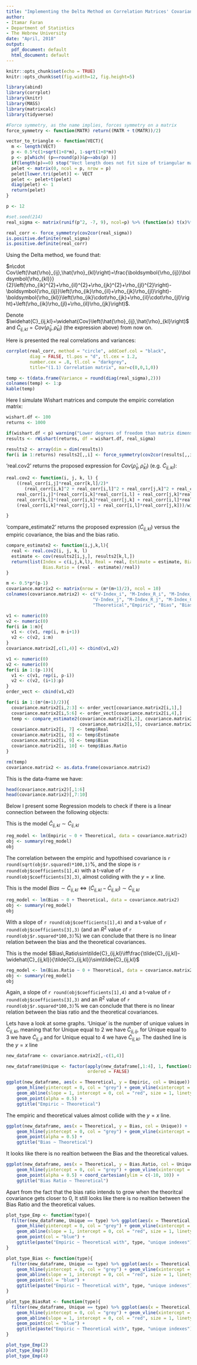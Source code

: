 ```yaml
---
title: "Implementing the Delta Method on Correlation Matrices' Covariances"
author:
- Itamar Faran
- Department of Statistics
- The Hebrew University
date: "April, 2018"
output:
  pdf_document: default
  html_document: default
---
```


```r
knitr::opts_chunk$set(echo = TRUE)
knitr::opts_chunk$set(fig.width=12, fig.height=5) 
```

```r
library(abind)
library(corrplot)
library(knitr)
library(MASS)
library(matrixcalc)
library(tidyverse)

#Force symmetry, as the name implies, forces symmetry on a matrix
force_symmetry <- function(MATR) return((MATR + t(MATR))/2)

vector_to_triangle <- function(VECT){
  m <- length(VECT)
  p <- 0.5*c(1+sqrt(1+8*m), 1-sqrt(1+8*m))
  p <- p[which( (p==round(p))&p==abs(p) )]
  if(length(p)==0) stop("Vect length does not fit size of triangular matrix")
  pelet <- matrix(0, ncol = p, nrow = p)
  pelet[lower.tri(pelet)] <- VECT
  pelet <- pelet+t(pelet)
  diag(pelet) <- 1
  return(pelet)
}

p <- 12

#set.seed(214)
real_sigma <- matrix(runif(p^2, -7, 9), ncol=p) %>% (function(x) t(x)%*%x)

real_corr <- force_symmetry(cov2cor(real_sigma))
is.positive.definite(real_sigma)
is.positive.definite(real_corr)
```

Using the Delta method, we found that:

$n\cdot Cov\left(\hat{\rho}_{ij},\hat{\rho}_{kl}\right)=\frac{\boldsymbol{\rho_{ij}}\boldsymbol{\rho_{kl}}}{2}\left(\rho_{ik}^{2}+\rho_{il}^{2}+\rho_{jk}^{2}+\rho_{jl}^{2}\right)-\boldsymbol{\rho_{ij}}\left(\rho_{ik}\rho_{il}+\rho_{jk}\rho_{jl}\right)-\boldsymbol{\rho_{kl}}\left(\rho_{ik}\cdot\rho_{jk}+\rho_{il}\cdot\rho_{jl}\right)+\left(\rho_{ik}\rho_{jl}+\rho_{il}\rho_{jk}\right)$.

Denote $\widehat{C}_{ij,kl}=\widehat{Cov}\left(\hat{\rho}_{ij},\hat{\rho}_{kl}\right)$ and $\tilde{C}_{ij,kl}=Cov\left(\hat{\rho}_{ij},\hat{\rho}_{kl}\right)$ (the expression above) from now on.

Here is presented the real correlations and variances:

```r
corrplot(real_corr, method = "circle", addCoef.col = "black",
         diag = FALSE, tl.pos = "d", tl.cex = 1.2,
         number.cex = .8, tl.col = "darkgrey",
         title="(1.1) Correlation matrix", mar=c(0,0,1,0))

temp <- t(data.frame(Variance = round(diag(real_sigma),2)))
colnames(temp) <- 1:p
kable(temp)
```

\newpage

Here I simulate Wishart matrices and compute the empiric correlation matrix:
```r
wishart.df <- 100
returns <- 1000

if(wishart.df < p) warning("Lower degrees of freedom than matrix dimension")
results <- rWishart(returns, df = wishart.df, real_sigma)

results2 <- array(dim = dim(results))
for(i in 1:returns) results2[,,i] <- force_symmetry(cov2cor(results[,,i]))
```

'real.cov2' returns the proposed expression for $Cov\left(\hat{\rho}_{ij},\hat{\rho}_{kl}\right)$ (e.g. $\tilde{C}_{ij,kl}$):
```r
real.cov2 <- function(i, j, k, l) {
    ((real_corr[i,j]*real_corr[k,l]/2)*
       (real_corr[i,k]^2 + real_corr[i,l]^2 + real_corr[j,k]^2 + real_corr[j,l]^2) -
    real_corr[i,j]*(real_corr[i,k]*real_corr[i,l] + real_corr[j,k]*real_corr[j,l]) - 
    real_corr[k,l]*(real_corr[i,k]*real_corr[j,k] + real_corr[i,l]*real_corr[j,l]) + 
    (real_corr[i,k]*real_corr[j,l] + real_corr[i,l]*real_corr[j,k]))/wishart.df

}
```

'compare_estimate2' returns the proposed expression ($\tilde{C}_{ij,kl}$) versus the empiric covariance, the bias and the bias ratio.
```r
compare_estimate2 <- function(i,j,k,l){
  real <- real.cov2(i, j, k, l)
  estimate <- cov(results2[i,j,], results2[k,l,])
  return(list(Index = c(i,j,k,l), Real = real, Estimate = estimate, Bias = real - estimate,
              Bias.Ratio = (real - estimate)/real))
}
```

```r
m <- 0.5*p*(p-1)
covariance.matrix2 <- matrix(nrow = (m*(m+1)/2), ncol = 10)
colnames(covariance.matrix2) <- c("V-Index_i", "M-Index_R_i", "M-Index_C_i",
                                 "V-Index_j", "M-Index_R_j", "M-Index_C_j",
                                 "Theoretical","Empiric", "Bias", "Bias.Ratio")

v1 <- numeric(0)
v2 <- numeric(0)
for(i in 1:m){
  v1 <- c(v1, rep(i, m-i+1))
  v2 <- c(v2, i:m)
}
covariance.matrix2[,c(1,4)] <- cbind(v1,v2)

v1 <- numeric(0)
v2 <- numeric(0)
for(i in 1:(p-1)){
  v1 <- c(v1, rep(i, p-i))
  v2 <- c(v2, (i+1):p)
}
order_vect <- cbind(v1,v2)

for(i in 1:(m*(m+1)/2)){
  covariance.matrix2[i,2:3] <- order_vect[covariance.matrix2[i,1],]
  covariance.matrix2[i,5:6] <- order_vect[covariance.matrix2[i,4],]
  temp <- compare_estimate2(covariance.matrix2[i,2], covariance.matrix2[i,3],
                            covariance.matrix2[i,5], covariance.matrix2[i,6])
  covariance.matrix2[i, 7] <- temp$Real
  covariance.matrix2[i, 8] <- temp$Estimate
  covariance.matrix2[i, 9] <- temp$Bias
  covariance.matrix2[i, 10] <- temp$Bias.Ratio
}

rm(temp)
covariance.matrix2 <- as.data.frame(covariance.matrix2)
```

This is the data-frame we have:

```r
head(covariance.matrix2)[,1:6]
head(covariance.matrix2)[,7:10]
```

Below I present some Regression models to check if there is a linear connection between the following objects:

This is the model $\widehat{C}_{ij,kl}\sim\tilde{C}_{ij,kl}$
```r
reg_model <- lm(Empiric ~ 0 + Theoretical, data = covariance.matrix2)
obj <- summary(reg_model)
obj
```
The correlation between the empiric and hypothised covariance is `r round(sqrt(obj$r.squared)*100,1)`%, and the slope is `r round(obj$coefficients[1],4)` with a t-value of `r round(obj$coefficients[3],3)`, almost coliding with the $y=x$ line.

This is the model $Bias\sim\tilde{C}_{ij,kl}\iff\left(\tilde{C}_{ij,kl}-\widehat{C}_{ij,kl}\right)\sim\tilde{C}_{ij,kl}$
```r
reg_model <- lm(Bias ~ 0 + Theoretical, data = covariance.matrix2)
obj <- summary(reg_model)
obj
```
With a slope of `r round(obj$coefficients[1],4)` and a t-value of `r round(obj$coefficients[3],3)` (and an $R^2$ value of `r round(obj$r.squared*100,3)`%) we can conclude that there is no linear relation between the bias and the theoretical covariances.

\newpage

This is the model $Bias\,Ratio\sim\tilde{C}_{ij,kl}\iff\frac{\tilde{C}_{ij,kl}-\widehat{C}_{ij,kl}}{\tilde{C}_{ij,kl}}\sim\tilde{C}_{ij,kl}$

```r
reg_model <- lm(Bias.Ratio ~ 0 + Theoretical, data = covariance.matrix2)
obj <- summary(reg_model)
obj
```
Again, a slope of `r round(obj$coefficients[1],4)` and a t-value of `r round(obj$coefficients[3],3)` and an $R^2$ value of `r round(obj$r.squared*100,3)`% we can conclude that there is no linear relation between the bias ratio and the theoretical covariances.

\newpage

Lets have a look at some graphs. 'Unique' is the number of unique values in $\tilde{C}_{ij,kl}$, meaning that for Unique equal to 2 we have $\tilde{C}_{ij,ij}$, for Unique equal to 3 we have $\tilde{C}_{ij,il}$ and for Unique equal to 4 we have $\tilde{C}_{ij,kl}$. The dashed line is the $y=x$ line

```r
new_dataframe <- covariance.matrix2[,-c(1,4)]

new_dataframe$Unique <- factor(apply(new_dataframe[,1:4], 1, function(x) length(unique(x))),
                               ordered = FALSE)

ggplot(new_dataframe, aes(x = Theoretical, y = Empiric, col = Unique)) + 
    geom_hline(yintercept = 0, col = "grey") + geom_vline(xintercept = 0, col = "grey") + 
    geom_abline(slope = 1, intercept = 0, col = "red", size = 1, linetype = 2) + 
    geom_point(alpha = 0.5) + 
    ggtitle("Empiric ~ Theoretical")
```
The empiric and theoretical values almost collide with the $y=x$ line.


```r
ggplot(new_dataframe, aes(x = Theoretical, y = Bias, col = Unique)) + 
    geom_hline(yintercept = 0, col = "grey") + geom_vline(xintercept = 0, col = "grey") + 
    geom_point(alpha = 0.5) + 
    ggtitle("Bias ~ Theoretical")
```
It looks like there is no realtion between the Bias and the theoretical values.

```r
ggplot(new_dataframe, aes(x = Theoretical, y = Bias.Ratio, col = Unique)) + 
    geom_hline(yintercept = 0, col = "grey") + geom_vline(xintercept = 0, col = "grey") + 
    geom_point(alpha = 0.5) + coord_cartesian(ylim = c(-10, 10)) + 
    ggtitle("Bias Ratio ~ Theoretical")
```
Apart from the fact that the bias ratio intends to grow when the theoritcal covariance gets closer to 0, It still looks like there is no realtion between the Bias Ratio and the theoretical values.

```r

plot_type_Emp <- function(type){
  filter(new_dataframe, Unique == type) %>% ggplot(aes(x = Theoretical, y = Empiric)) + 
    geom_hline(yintercept = 0, col = "grey") + geom_vline(xintercept = 0, col = "grey") + 
    geom_abline(slope = 1, intercept = 0, col = "red", size = 1, linetype = 2) + 
    geom_point(col = "blue") + 
    ggtitle(paste("Empiric ~ Theoretical with", type, "unique indexes"))
}

plot_type_Bias <- function(type){
  filter(new_dataframe, Unique == type) %>% ggplot(aes(x = Theoretical, y = Bias)) + 
    geom_hline(yintercept = 0, col = "grey") + geom_vline(xintercept = 0, col = "grey") + 
    geom_abline(slope = 1, intercept = 0, col = "red", size = 1, linetype = 2) + 
    geom_point(col = "blue") + 
    ggtitle(paste("Empiric ~ Theoretical with", type, "unique indexes"))
}

plot_type_BiasRat <- function(type){
  filter(new_dataframe, Unique == type) %>% ggplot(aes(x = Theoretical, y = Bias.Ratio)) + 
    geom_hline(yintercept = 0, col = "grey") + geom_vline(xintercept = 0, col = "grey") + 
    geom_abline(slope = 1, intercept = 0, col = "red", size = 1, linetype = 2) + 
    geom_point(col = "blue") + 
    ggtitle(paste("Empiric ~ Theoretical with", type, "unique indexes"))
}

plot_type_Emp(2)
plot_type_Emp(3)
plot_type_Emp(4)



```
